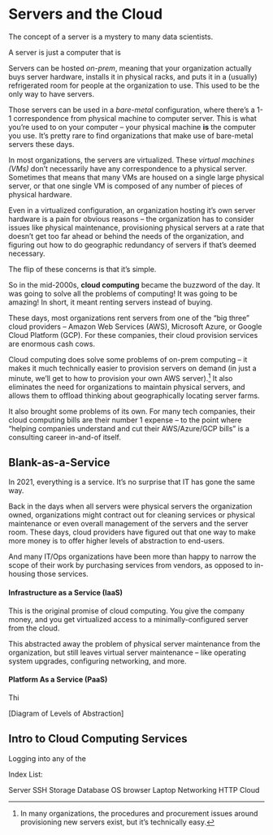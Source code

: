 # Servers and the Cloud

The concept of a server is a mystery to many data scientists.

A server is just a computer that is

Servers can be hosted *on-prem*, meaning that your organization actually buys server hardware, installs it in physical racks, and puts it in a (usually) refrigerated room for people at the organization to use. This used to be the only way to have servers.

Those servers can be used in a *bare-metal* configuration, where there's a 1-1 correspondence from physical machine to computer server. This is what you're used to on your computer -- your physical machine **is** the computer you use. It's pretty rare to find organizations that make use of bare-metal servers these days.

In most organizations, the servers are virtualized. These *virtual machines (VMs)* don't necessarily have any correspondence to a physical server. Sometimes that means that many VMs are housed on a single large physical server, or that one single VM is composed of any number of pieces of physical hardware.

Even in a virtualized configuration, an organization hosting it's own server hardware is a pain for obvious reasons -- the organization has to consider issues like physical maintenance, provisioning physical servers at a rate that doesn't get too far ahead or behind the needs of the organization, and figuring out how to do geographic redundancy of servers if that's deemed necessary.

The flip of these concerns is that it's simple.

So in the mid-2000s, **cloud computing** became the buzzword of the day. It was going to solve all the problems of computing! It was going to be amazing! In short, it meant renting servers instead of buying.

These days, most organizations rent servers from one of the "big three" cloud providers -- Amazon Web Services (AWS), Microsoft Azure, or Google Cloud Platform (GCP). For these companies, their cloud provision services are enormous cash cows.

Cloud computing does solve some problems of on-prem computing -- it makes it much technically easier to provision servers on demand (in just a minute, we'll get to how to provision your own AWS server).[^servers-1] It also eliminates the need for organizations to maintain physical servers, and allows them to offload thinking about geographically locating server farms.

[^servers-1]: In many organizations, the procedures and procurement issues around provisioning new servers exist, but it's technically easy.

It also brought some problems of its own. For many tech companies, their cloud computing bills are their number 1 expense -- to the point where "helping companies understand and cut their AWS/Azure/GCP bills" is a consulting career in-and-of itself.

## Blank-as-a-Service

In 2021, everything is a service. It's no surprise that IT has gone the same way.

Back in the days when all servers were physical servers the organization owned, organizations might contract out for cleaning services or physical maintenance or even overall management of the servers and the server room. These days, cloud providers have figured out that one way to make more money is to offer higher levels of abstraction to end-users.

And many IT/Ops organizations have been more than happy to narrow the scope of their work by purchasing services from vendors, as opposed to in-housing those services.

#### Infrastructure as a Service (IaaS)

This is the original promise of cloud computing. You give the company money, and you get virtualized access to a minimally-configured server from the cloud.

This abstracted away the problem of physical server maintenance from the organization, but still leaves virtual server maintenance -- like operating system upgrades, configuring networking, and more.

#### Platform As a Service (PaaS)

Thi

[Diagram of Levels of Abstraction]

## Intro to Cloud Computing Services

Logging into any of the

Index List:

Server
SSH
Storage
Database
OS
browser
Laptop
Networking
HTTP
Cloud
